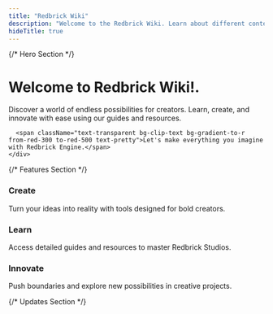 ```yaml
---
title: "Redbrick Wiki"
description: "Welcome to the Redbrick Wiki. Learn about different content types in Redbrick Engine."
hideTitle: true
---
```



<div className="flex-col pb-20">
  {/* Hero Section */}
  <div className="container m-auto px-6 lg:px-12 py-8 text-center ">
    <div className="w-fit">
      <h1 className="animate-typing overflow-hidden whitespace-nowrap border-r-4 border-r-black pr-5 text-3xl font-press-start font-semibold text-center py-2">
        Welcome to <span className="text-transparent bg-clip-text bg-gradient-to-r from-red-300 to-red-700"> Redbrick Wiki!.</span>
      </h1>
    </div>
    <div className="mt-10 text-lg md:text-xl max-w-3xl mx-auto text-pretty">
      Discover a world of endless possibilities for creators. Learn, create, and
      innovate with ease using our guides and resources.
      
      <span className="text-transparent bg-clip-text bg-gradient-to-r from-red-300 to-red-500 text-pretty">Let's make everything you imagine with Redbrick Engine.</span>
    </div>
  </div>

{/* Features Section */}

  <div className="relative py-10">
    <div className="container mx-auto px-6 lg:px-12 grid gap-12 lg:grid-cols-3">
      <div className="text-center p-6 rounded-3xl shadow-lg border-dotted border-2 ">
        <h3 className="text-2xl font-bold mb-4 text-transparent bg-clip-text bg-gradient-to-r from-red-300 to-red-500">
          Create
        </h3>
        <div className=" text-pretty">
          Turn your ideas into reality with tools designed for bold creators.
        </div>
      </div>
      <div className="text-center p-6 rounded-3xl shadow-lg border-dotted border-2 ">
        <h3 className="text-2xl font-bold mb-4 text-transparent bg-clip-text bg-gradient-to-r from-red-300 to-red-500">
          Learn
        </h3>
        <div className=" text-pretty">
          Access detailed guides and resources to master Redbrick Studios.
        </div>
      </div>
      <div className="text-center p-6 rounded-3xl shadow-lg border-dotted border-2 ">
        <h3 className="text-2xl font-bold mb-4 text-transparent bg-clip-text bg-gradient-to-r from-red-300 to-red-500">
          Innovate
        </h3>
        <div className="text-pretty">
          Push boundaries and explore new possibilities in creative projects.
        </div>
      </div>
    </div>
  </div>
</div>

{/* Updates Section */}

<Updates />
